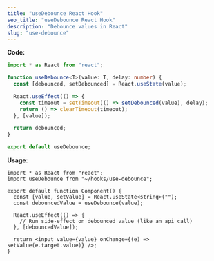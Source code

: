 ```yaml
---
title: "useDebounce React Hook"
seo_title: "useDebounce React Hook"
description: "Debounce values in React"
slug: "use-debounce"
---
```


**Code:**

```ts
import * as React from "react";

function useDebounce<T>(value: T, delay: number) {
  const [debounced, setDebounced] = React.useState(value);

  React.useEffect(() => {
    const timeout = setTimeout(() => setDebounced(value), delay);
    return () => clearTimeout(timeout);
  }, [value]);

  return debounced;
}

export default useDebounce;
```

**Usage**:

```tsx
import * as React from "react";
import useDebounce from "~/hooks/use-debounce";

export default function Component() {
  const [value, setValue] = React.useState<string>("");
  const debouncedValue = useDebounce(value);

  React.useEffect(() => {
    // Run side-effect on debounced value (like an api call)
  }, [debouncedValue]);

  return <input value={value} onChange={(e) => setValue(e.target.value)} />;
}
```
